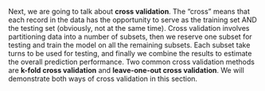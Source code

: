 Next, we are going to talk about **cross validation**. The "cross" means that each record in the data has the opportunity to serve as the training set AND the testing set (obviously, not at the same time). Cross validation involves partitioning data into a number of subsets, then we reserve one subset for testing and train the model on all the remaining subsets. Each subset take turns to be used for testing, and finally we combine the results to estimate the overall prediction performance. Two common cross validation methods are **k-fold cross validation** and **leave-one-out cross validation**. We will demonstrate both ways of cross validation in this section.